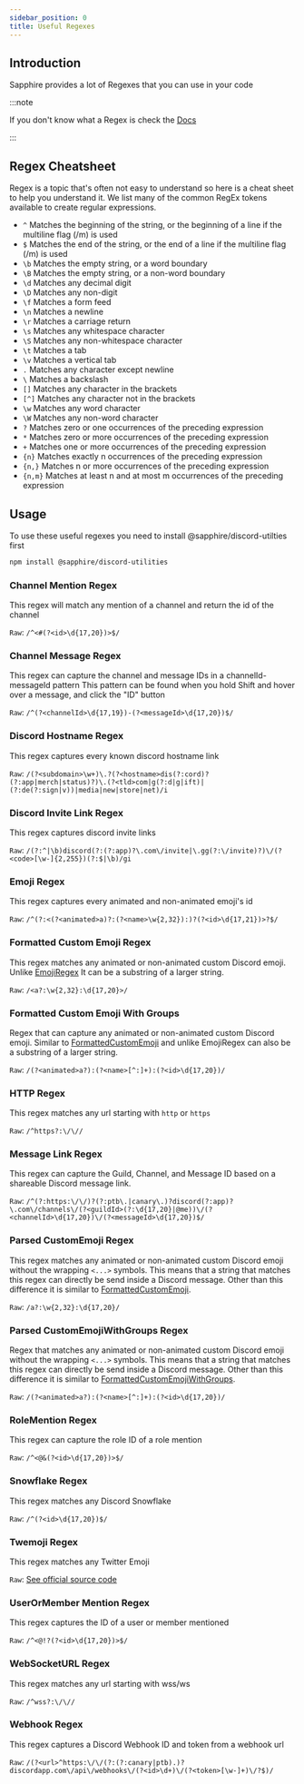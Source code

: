 ```yaml
---
sidebar_position: 0
title: Useful Regexes
---
```


## Introduction

Sapphire provides a lot of Regexes that you can use in your code

:::note

If you don't know what a Regex is check the
[Docs](https://developer.mozilla.org/en-US/docs/Web/JavaScript/Guide/Regular_Expressions)

:::

## Regex Cheatsheet

Regex is a topic that's often not easy to understand so here is a cheat sheet to help you understand it. We list many of
the common RegEx tokens available to create regular expressions.

- `^` Matches the beginning of the string, or the beginning of a line if the multiline flag (/m) is used
- `$` Matches the end of the string, or the end of a line if the multiline flag (/m) is used
- `\b` Matches the empty string, or a word boundary
- `\B` Matches the empty string, or a non-word boundary
- `\d` Matches any decimal digit
- `\D` Matches any non-digit
- `\f` Matches a form feed
- `\n` Matches a newline
- `\r` Matches a carriage return
- `\s` Matches any whitespace character
- `\S` Matches any non-whitespace character
- `\t` Matches a tab
- `\v` Matches a vertical tab
- `.` Matches any character except newline
- `\` Matches a backslash
- `[]` Matches any character in the brackets
- `[^]` Matches any character not in the brackets
- `\w` Matches any word character
- `\W` Matches any non-word character
- `?` Matches zero or one occurrences of the preceding expression
- `*` Matches zero or more occurrences of the preceding expression
- `+` Matches one or more occurrences of the preceding expression
- `{n}` Matches exactly n occurrences of the preceding expression
- `{n,}` Matches n or more occurrences of the preceding expression
- `{n,m}` Matches at least n and at most m occurrences of the preceding expression

## Usage

To use these useful regexes you need to install @sapphire/discord-utilties first

```bash npm2yarn2pnpm
npm install @sapphire/discord-utilities
```

### Channel Mention Regex

This regex will match any mention of a channel and return the id of the channel

`Raw`: `/^<#(?<id>\d{17,20})>$/`

### Channel Message Regex

This regex can capture the channel and message IDs in a channelId-messageId pattern This pattern can be found when you
hold Shift and hover over a message, and click the "ID" button

`Raw`: `/^(?<channelId>\d{17,19})-(?<messageId>\d{17,20})$/`

### Discord Hostname Regex

This regex captures every known discord hostname link

`Raw`:
`/(?<subdomain>\w+)\.?(?<hostname>dis(?:cord)?(?:app|merch|status)?)\.(?<tld>com|g(?:d|g|ift)|(?:de(?:sign|v))|media|new|store|net)/i`

### Discord Invite Link Regex

This regex captures discord invite links

`Raw`: `/(?:^|\b)discord(?:(?:app)?\.com\/invite|\.gg(?:\/invite)?)\/(?<code>[\w-]{2,255})(?:$|\b)/gi`

### Emoji Regex

This regex captures every animated and non-animated emoji's id

`Raw`: `/^(?:<(?<animated>a)?:(?<name>\w{2,32}):)?(?<id>\d{17,21})>?$/`

### Formatted Custom Emoji Regex

This regex matches any animated or non-animated custom Discord emoji. Unlike [EmojiRegex](#emoji-regex) It can be a
substring of a larger string.

`Raw`: `/<a?:\w{2,32}:\d{17,20}>/`

### Formatted Custom Emoji With Groups

Regex that can capture any animated or non-animated custom Discord emoji. Similar to
[FormattedCustomEmoji](#formatted-custom-emoji-regex) and unlike EmojiRegex can also be a substring of a larger string.

`Raw`: `/(?<animated>a?):(?<name>[^:]+):(?<id>\d{17,20})/`

### HTTP Regex

This regex matches any url starting with `http` or `https`

`Raw`: `/^https?:\/\//`

### Message Link Regex

This regex can capture the Guild, Channel, and Message ID based on a shareable Discord message link.

`Raw`:
`/^(?:https:\/\/)?(?:ptb\.|canary\.)?discord(?:app)?\.com\/channels\/(?<guildId>(?:\d{17,20}|@me))\/(?<channelId>\d{17,20})\/(?<messageId>\d{17,20})$/`

### Parsed CustomEmoji Regex

This regex matches any animated or non-animated custom Discord emoji without the wrapping `<...>` symbols. This means
that a string that matches this regex can directly be send inside a Discord message. Other than this difference it is
similar to [FormattedCustomEmoji](#formatted-custom-emoji-regex).

`Raw`: `/a?:\w{2,32}:\d{17,20}/`

### Parsed CustomEmojiWithGroups Regex

Regex that matches any animated or non-animated custom Discord emoji without the wrapping `<...>` symbols. This means
that a string that matches this regex can directly be send inside a Discord message. Other than this difference it is
similar to [FormattedCustomEmojiWithGroups](#formatted-custom-emoji-with-groups).

`Raw`: `/(?<animated>a?):(?<name>[^:]+):(?<id>\d{17,20})/`

### RoleMention Regex

This regex can capture the role ID of a role mention

`Raw`: `/^<@&(?<id>\d{17,20})>$/`

### Snowflake Regex

This regex matches any Discord Snowflake

`Raw`: `/^(?<id>\d{17,20})$/`

### Twemoji Regex

This regex matches any Twitter Emoji

`Raw`: [See official source code](https://github.com/twitter/twemoji-parser/blob/master/src/lib/regex.js)

### UserOrMember Mention Regex

This regex captures the ID of a user or member mentioned

`Raw`: `/^<@!?(?<id>\d{17,20})>$/`

### WebSocketURL Regex

This regex matches any url starting with wss/ws

`Raw`: `/^wss?:\/\//`

### Webhook Regex

This regex captures a Discord Webhook ID and token from a webhook url

`Raw`: `/(?<url>^https:\/\/(?:(?:canary|ptb).)?discordapp.com\/api\/webhooks\/(?<id>\d+)\/(?<token>[\w-]+)\/?$)/`
